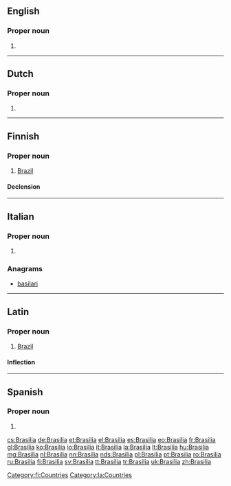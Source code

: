 {{also|Brasília|Brasilía}}
==English==
{{wikipedia|lang=en}}

===Proper noun===
{{en-proper noun}}

# {{alternative spelling of|Brasília|lang=en}}

----

==Dutch==
{{wikipedia|lang=nl}}

===Proper noun===
{{nl-proper noun}}

# {{place:Brazil/capital|nl|Brasília}}

----

==Finnish==
{{wikipedia|lang=fi}}

===Proper noun===
{{fi-proper noun}}

# [[Brazil]]

====Declension====
{{fi-decl-kulkija|n=sg|Brasili|a}}

[[Category:fi:Countries]]

----

==Italian==
{{wikipedia|lang=it}}

===Proper noun===
{{it-proper noun|g=f}}

# {{place:Brazil/capital|it|Brasília}}

===Anagrams===
* [[basilari#Italian|basilari]]

----

==Latin==

===Proper noun===
{{la-proper noun|Brasilia|Brasiliae|Brasiliae|f|first}}

# {{lb|la|New Latin}} [[Brazil]]

====Inflection====
{{la-decl-1st|loc=1|num=sg|Brasili}}

[[Category:la:Countries]]

----

==Spanish==
{{wikipedia|lang=es}}

===Proper noun===
{{es-proper noun|f}}

# {{place:Brazil/capital|es|Brasília}}

[[cs:Brasilia]]
[[de:Brasilia]]
[[et:Brasilia]]
[[el:Brasilia]]
[[es:Brasilia]]
[[eo:Brasilia]]
[[fr:Brasilia]]
[[gl:Brasilia]]
[[ko:Brasilia]]
[[io:Brasilia]]
[[it:Brasilia]]
[[la:Brasilia]]
[[lt:Brasilia]]
[[hu:Brasilia]]
[[mg:Brasilia]]
[[nl:Brasilia]]
[[nn:Brasilia]]
[[nds:Brasilia]]
[[pl:Brasilia]]
[[pt:Brasilia]]
[[ro:Brasilia]]
[[ru:Brasilia]]
[[fi:Brasilia]]
[[sv:Brasilia]]
[[tt:Brasilia]]
[[tr:Brasilia]]
[[uk:Brasilia]]
[[zh:Brasilia]]